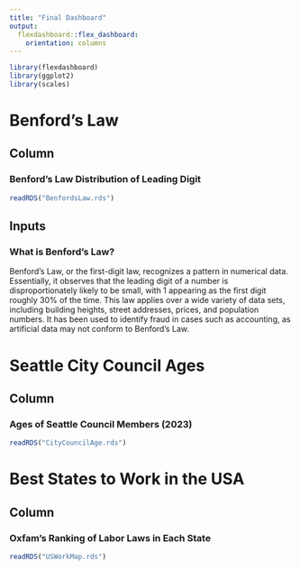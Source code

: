 ```yaml
---
title: "Final Dashboard"
output: 
  flexdashboard::flex_dashboard:
    orientation: columns
---
```


```r
library(flexdashboard)
library(ggplot2)
library(scales)
```

Benford's Law
=======================================================================

Column
----------------

### Benford's Law Distribution of Leading Digit

```r
readRDS("BenfordsLaw.rds")
```


Inputs {.sidebar}
-----------------------------------------------------------------------
### What is Benford's Law?

Benford’s Law, or the first-digit law, 
recognizes a pattern in numerical data. 
Essentially, it observes that 
the leading digit of a number 
is disproportionately likely to be small, 
with 1 appearing as the first digit roughly 30% of the time.
This law applies over a wide variety of data sets,
including building heights, street addresses,
prices, and population numbers. 
It has been used to identify fraud in cases such as accounting, as artificial data 
may not conform to Benford’s Law.


Seattle City Council Ages
=======================================================================

Column
------------------

### Ages of Seattle Council Members (2023)

```r
readRDS("CityCouncilAge.rds")
```

Best States to Work in the USA
=======================================================================
Column
------------------

### Oxfam's Ranking of Labor Laws in Each State

```r
readRDS("USWorkMap.rds")
```


